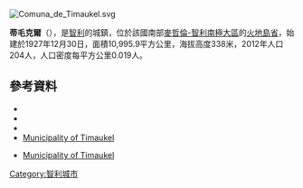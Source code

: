 [[Image:Comuna_de_Timaukel.svg|right]]
{{Coord|54|17|41|S|69|10|3|W|display=title}}

'''蒂毛克爾'''（{{lang-es|Timaukel}}），是[[智利|智利]]的城鎮，位於該國南部[[麥哲倫-智利南極大區|麥哲倫-智利南極大區]]的[[火地島省_(智利)|火地島省]]，始建於1927年12月30日，面積10,995.9平方公里，海拔高度338米，2012年人口204人，人口密度每平方公里0.019人。

==參考資料==
*{{Cite web |url = http://www.municipalidadtimaukel.cl |title=Asociación Chilena de Municipalidades | accessdate=January 27, 2011|language=es}}
*{{Cite web |url = http://www.municipalidadtimaukel.cl |title=Municipality of Timaukel | accessdate=January 27, 2011|language=es}}
*{{Cite web |url= http://www.ine.cl/canales/chile_estadistico/censos_poblacion_vivienda/censo_pobl_vivi.php |title= National Statistics Institute |accessdate= December 13, 2010 |language= es |archive-date= 2017-06-03 |archive-url= https://web.archive.org/web/20170603180722/http://www.ine.cl/canales/chile_estadistico/censos_poblacion_vivienda/censo_pobl_vivi.php |dead-url= no }}
*[http://www.municipalidadtimaukel.cl Municipality of Timaukel]
* {{es icon}} [http://www.municipalidadtimaukel.cl Municipality of Timaukel]

{{Chile-geo-stub}}
[[Category:智利城市|Category:智利城市]]